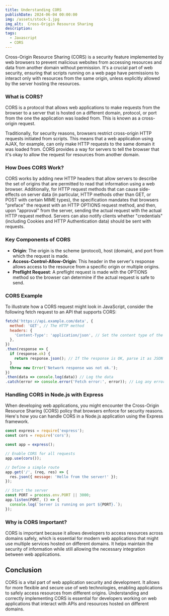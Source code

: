```yaml
---
title: Understanding CORS
publishDate: 2024-06-04 00:00:00
img: /assets/stock-1.jpg
img_alt:  Cross-Origin Resource Sharing
description:
tags:
  - Javascript
  - CORS
---
```



Cross-Origin Resource Sharing (CORS) is a security feature implemented by web browsers to prevent malicious websites from accessing resources and data from another domain without permission. It's a crucial part of web security, ensuring that scripts running on a web page have permissions to interact only with resources from the same origin, unless explicitly allowed by the server hosting the resources.

### What is CORS?

CORS is a protocol that allows web applications to make requests from the browser to a server that is hosted on a different domain, protocol, or port from the one the application was loaded from. This is known as a cross-origin request.

Traditionally, for security reasons, browsers restrict cross-origin HTTP requests initiated from scripts. This means that a web application using AJAX, for example, can only make HTTP requests to the same domain it was loaded from. CORS provides a way for servers to tell the browser that it's okay to allow the request for resources from another domain.

### How Does CORS Work?

CORS works by adding new HTTP headers that allow servers to describe the set of origins that are permitted to read that information using a web browser. Additionally, for HTTP request methods that can cause side-effects on server data (in particular, HTTP methods other than GET, or POST with certain MIME types), the specification mandates that browsers "preface" the request with an HTTP OPTIONS request method, and then, upon "approval" from the server, sending the actual request with the actual HTTP request method. Servers can also notify clients whether "credentials" (including Cookies and HTTP Authentication data) should be sent with requests.

### Key Components of CORS

- **Origin**: The origin is the scheme (protocol), host (domain), and port from which the request is made.
- **Access-Control-Allow-Origin**: This header in the server's response allows access to the resource from a specific origin or multiple origins.
- **Preflight Request**: A preflight request is made with the OPTIONS method so the browser can determine if the actual request is safe to send.
### CORS Example

To illustrate how a CORS request might look in JavaScript, consider the following fetch request to an API that supports CORS:


```javascript
fetch('https://api.example.com/data', {
  method: 'GET', // The HTTP method
  headers: {
    'Content-Type': 'application/json', // Set the content type of the request
  },
})
.then(response => {
  if (response.ok) {
    return response.json(); // If the response is OK, parse it as JSON
  }
  throw new Error('Network response was not ok.');
})
.then(data => console.log(data)) // Log the data
.catch(error => console.error('Fetch error:', error)); // Log any errors
```

### Handling CORS in Node.js with Express

When developing web applications, you might encounter the Cross-Origin Resource Sharing (CORS) policy that browsers enforce for security reasons. Here's how you can handle CORS in a Node.js application using the Express framework.

```javascript
const express = require('express');
const cors = require('cors');

const app = express();

// Enable CORS for all requests
app.use(cors());

// Define a simple route
app.get('/', (req, res) => {
  res.json({ message: 'Hello from the server!' });
});

// Start the server
const PORT = process.env.PORT || 3000;
app.listen(PORT, () => {
  console.log(`Server is running on port ${PORT}.`);
});
```
### Why is CORS Important?

CORS is important because it allows developers to access resources across domains safely, which is essential for modern web applications that might use multiple services hosted on different domains. It helps maintain the security of information while still allowing the necessary integration between web applications.

## Conclusion

CORS is a vital part of web application security and development. It allows for more flexible and secure use of web technologies, enabling applications to safely access resources from different origins. Understanding and correctly implementing CORS is essential for developers working on web applications that interact with APIs and resources hosted on different domains.